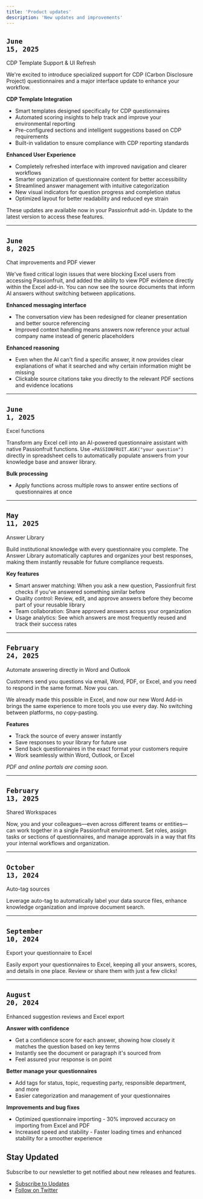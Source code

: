 ```yaml
---
title: 'Product updates'
description: 'New updates and improvements'
---
```


## <code className="font-mono text-xs bg-black/[0.02] w-fit border text-primary-foreground block">June 15, 2025</code>
<p className="text-xl font-semibold text-primary leading-tight mt-1 mb-2">CDP Template Support & UI Refresh</p>

We're excited to introduce specialized support for CDP (Carbon Disclosure Project) questionnaires and a major interface update to enhance your workflow.

**CDP Template Integration**
- Smart templates designed specifically for CDP questionnaires
- Automated scoring insights to help track and improve your environmental reporting
- Pre-configured sections and intelligent suggestions based on CDP requirements
- Built-in validation to ensure compliance with CDP reporting standards

**Enhanced User Experience**
- Completely refreshed interface with improved navigation and clearer workflows
- Smarter organization of questionnaire content for better accessibility
- Streamlined answer management with intuitive categorization
- New visual indicators for question progress and completion status
- Optimized layout for better readability and reduced eye strain

These updates are available now in your Passionfruit add-in. Update to the latest version to access these features.

---

## <code className="font-mono text-xs bg-black/[0.02] w-fit border text-primary-foreground block">June 8, 2025</code>
<p className="text-xl font-semibold text-primary leading-tight mt-1 mb-2">Chat improvements and PDF viewer</p>

We've fixed critical login issues that were blocking Excel users from accessing Passionfruit, and added the ability to view PDF evidence directly within the Excel add-in. You can now see the source documents that inform AI answers without switching between applications.

**Enhanced messaging interface**
- The conversation view has been redesigned for cleaner presentation and better source referencing
- Improved context handling means answers now reference your actual company name instead of generic placeholders

**Enhanced reasoning**
- Even when the AI can't find a specific answer, it now provides clear explanations of what it searched and why certain information might be missing
- Clickable source citations take you directly to the relevant PDF sections and evidence locations

---

## <code className="font-mono text-xs bg-black/[0.02] w-fit border text-primary-foreground block">June 1, 2025</code>
<p className="text-xl font-semibold text-primary leading-tight mt-1 mb-2">Excel functions</p>

Transform any Excel cell into an AI-powered questionnaire assistant with native Passionfruit functions. Use `=PASSIONFRUIT.ASK("your question")` directly in spreadsheet cells to automatically populate answers from your knowledge base and answer library.

**Bulk processing**
- Apply functions across multiple rows to answer entire sections of questionnaires at once

---

## <code className="font-mono text-xs bg-black/[0.02] w-fit border text-primary-foreground block">May 11, 2025</code>
<p className="text-xl font-semibold text-primary leading-tight mt-1 mb-2">Answer Library</p>

Build institutional knowledge with every questionnaire you complete. The Answer Library automatically captures and organizes your best responses, making them instantly reusable for future compliance requests.

**Key features**
- Smart answer matching: When you ask a new question, Passionfruit first checks if you've answered something similar before
- Quality control: Review, edit, and approve answers before they become part of your reusable library
- Team collaboration: Share approved answers across your organization
- Usage analytics: See which answers are most frequently reused and track their success rates

---

## <code className="font-mono text-xs bg-black/[0.02] w-fit border text-primary-foreground block">February 24, 2025</code>
<p className="text-xl font-semibold text-primary leading-tight mt-1 mb-2">Automate answering directly in Word and Outlook</p>

Customers send you questions via email, Word, PDF, or Excel, and you need to respond in the same format. Now you can.

We already made this possible in Excel, and now our new Word Add-in brings the same experience to more tools you use every day. No switching between platforms, no copy-pasting.

**Features**
- Track the source of every answer instantly
- Save responses to your library for future use
- Send back questionnaires in the exact format your customers require
- Work seamlessly within Word, Outlook, or Excel

*PDF and online portals are coming soon.*

---

## <code className="font-mono text-xs bg-black/[0.02] w-fit border text-primary-foreground block">February 13, 2025</code>
<p className="text-xl font-semibold text-primary leading-tight mt-1 mb-2">Shared Workspaces</p>

Now, you and your colleagues—even across different teams or entities—can work together in a single Passionfruit environment. Set roles, assign tasks or sections of questionnaires, and manage approvals in a way that fits your internal workflows and organization.

---

## <code className="font-mono text-xs bg-black/[0.02] w-fit border text-primary-foreground block">October 13, 2024</code>
<p className="text-xl font-semibold text-primary leading-tight mt-1 mb-2">Auto-tag sources</p>

Leverage auto-tag to automatically label your data source files, enhance knowledge organization and improve document search.

---

## <code className="font-mono text-xs bg-black/[0.02] w-fit border text-primary-foreground block">September 10, 2024</code>
<p className="text-xl font-semibold text-primary leading-tight mt-1 mb-2">Export your questionnaire to Excel</p>

Easily export your questionnaires to Excel, keeping all your answers, scores, and details in one place. Review or share them with just a few clicks!

---

## <code className="font-mono text-xs bg-black/[0.02] w-fit border text-primary-foreground block">August 20, 2024</code>
<p className="text-xl font-semibold text-primary leading-tight mt-1 mb-2">Enhanced suggestion reviews and Excel export</p>

**Answer with confidence**
- Get a confidence score for each answer, showing how closely it matches the question based on key terms
- Instantly see the document or paragraph it's sourced from
- Feel assured your response is on point

**Better manage your questionnaires**
- Add tags for status, topic, requesting party, responsible department, and more
- Easier categorization and management of your questionnaires

**Improvements and bug fixes**
- Optimized questionnaire importing - 30% improved accuracy on importing from Excel and PDF
- Increased speed and stability - Faster loading times and enhanced stability for a smoother experience

## Stay Updated

Subscribe to our newsletter to get notified about new releases and features.

- [Subscribe to Updates](mailto:updates@example.com)
- [Follow on Twitter](https://twitter.com/passionfruit) 
